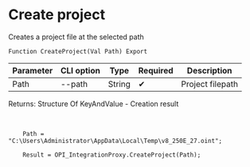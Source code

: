 ﻿---
sidebar_position: 1
---


# Create project
 Creates a project file at the selected path



`Function CreateProject(Val Path) Export`

  | Parameter | CLI option | Type | Required | Description |
  |-|-|-|-|-|
  | Path | --path | String | &#x2714; | Project filepath |

  
  Returns:  Structure Of KeyAndValue - Creation result

<br/>




```bsl title="1C:Enterprise/OneScript code example"
    Path = "C:\Users\Administrator\AppData\Local\Temp\v8_250E_27.oint";

    Result = OPI_IntegrationProxy.CreateProject(Path);
```
 




